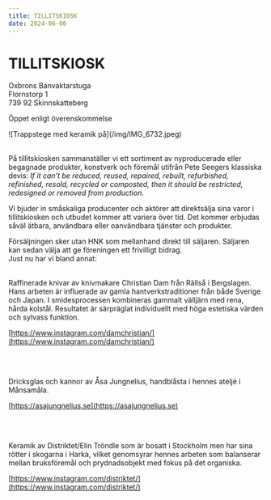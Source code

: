 ```yaml
---
title: TILLITSKIOSK
date: 2024-06-06
---
```


# TILLITSKIOSK

Oxbrons Banvaktarstuga<br/>
Flornstorp 1<br/>
739 92 Skinnskatteberg<br/>

Öppet enligt överenskommelse
<br/>
<div className="flex flex-row-reverse pr-32">![Trappstege med keramik på](/img/IMG_6732.jpeg)</div>
<br/>

På tillitskiosken sammanställer vi ett sortiment av nyproducerade eller begagnade produkter, konstverk och föremål utifrån Pete Seegers klassiska devis: _If it can’t be reduced, reused, repaired, rebuilt, refurbished, refinished, resold, recycled or composted, then it should be restricted, redesigned or removed from production._

Vi bjuder in småskaliga producenter och aktörer att direktsälja sina varor i tillitskiosken och utbudet kommer att variera över tid. Det kommer erbjudas såväl ätbara, användbara eller oanvändbara tjänster och produkter.

Försäljningen sker utan HNK som mellanhand direkt till säljaren. Säljaren kan sedan välja att ge föreningen ett frivilligt bidrag.
<br />
Just nu har vi bland annat: 
<br />
<br />

Raffinerade knivar av knivmakare Christian Dam från Rällså i Bergslagen. Hans arbeten är influerade av gamla hantverkstraditioner från både Sverige och Japan. I smidesprocessen kombineras gammalt välljärn med rena, hårda kolstål. Resultatet är särpräglat individuellt med höga estetiska värden och sylvass funktion.

[https://www.instagram.com/damchristian/](https://www.instagram.com/damchristian/)

<br />
<br />

Dricksglas och kannor av Åsa Jungnelius, handblåsta i hennes ateljé i Månsamåla.

[https://asajungnelius.se](https://asajungnelius.se)

<br />
<br />

Keramik av Distriktet/Elin Tröndle som är bosatt i Stockholm men har sina rötter i skogarna i Harka, vilket genomsyrar hennes arbeten som balanserar mellan bruksföremål och prydnadsobjekt med fokus på det organiska.

[https://www.instagram.com/distriktet/](https://www.instagram.com/distriktet/)